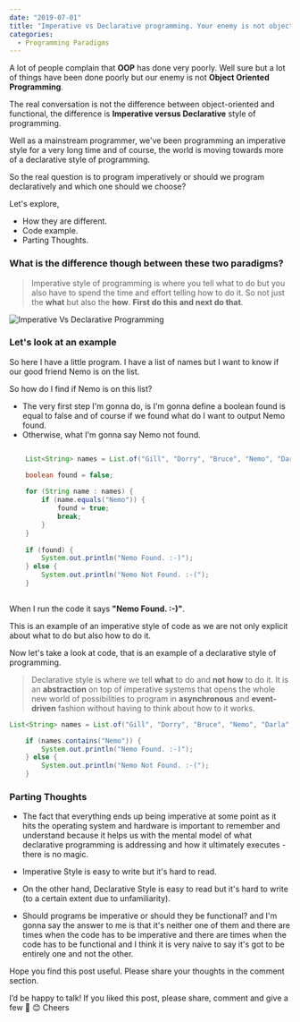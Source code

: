 ```yaml
---
date: "2019-07-01"
title: "Imperative vs Declarative programming. Your enemy is not object-oriented programming"
categories:
  - Programming Paradigms
---
```


A lot of people complain that **OOP** has done very poorly. Well sure but a lot of things have been done poorly but our enemy is not **Object Oriented Programming**.

The real conversation is not the difference between object-oriented and functional, the difference is **Imperative versus Declarative** style of programming.

Well as a mainstream programmer, we've been programming an imperative style for a very long time and of course, the world is moving towards more of a declarative style of programming.

So the real question is to program imperatively or should we program declaratively and which one should we choose?

Let's explore,
  - How they are different.
  - Code example.
  - Parting Thoughts.
  
### What is the difference though between these two paradigms?

> Imperative style of programming is where you tell what to do but you also have to spend the time and effort telling how to do it. So not just the **what** but also the **how**. **First do this and next do that**.

![Imperative Vs Declarative Programming](./Imperative_vs_Declarative.jpg)

### Let's look at an example
So here I have a little program. I have a list of names but I want to know if our good friend Nemo is on the list.

So how do I find if Nemo is on this list?

  - The very first step I'm gonna do, is I'm gonna define a boolean found is equal to false and of course if we found what do I want to output Nemo found.
  - Otherwise, what  I'm gonna say Nemo not found. 

```java

    List<String> names = List.of("Gill", "Dorry", "Bruce", "Nemo", "Darla");

    boolean found = false;
    
    for (String name : names) {
        if (name.equals("Nemo")) {
            found = true;
            break;
        }
    }
    
    if (found) {
        System.out.println("Nemo Found. :-)");
    } else {
        System.out.println("Nemo Not Found. :-(");
    }
    
``` 
When I run the code it says **"Nemo Found. :-)"**.

This is an example of an imperative style of code as we are not only explicit about what to do but also how to do it.

Now let's take a look at code, that is an example of a declarative style of programming. 

>  Declarative style is where we tell **what** to do and **not how** to do it. It is an **abstraction** on top of imperative systems that opens the whole new world of possibilities to program in **asynchronous** and **event-driven** fashion without having to think about how to it works.


```java
List<String> names = List.of("Gill", "Dorry", "Bruce", "Nemo", "Darla");

    if (names.contains("Nemo")) {
        System.out.println("Nemo Found. :-)");
    } else {
        System.out.println("Nemo Not Found. :-(");
    }
``` 

### Parting Thoughts

  - The fact that everything ends up being imperative at some point as it hits the operating system and hardware is important to remember and understand because it helps us with the mental model of what declarative programming is addressing and how it ultimately executes - there is no magic.

  - Imperative Style is easy to write but it's hard to read.
  
  - On the other hand, Declarative Style is easy to read but it's hard to write (to a certain extent due to unfamiliarity).
  
  - Should programs be imperative or should they be functional? and I'm gonna say the answer to me is that it's neither one of them and there are times when the code has to be imperative and there are times when the code has to be functional and I think it is very naive to say it's got to be entirely one and not the other.
 
 
Hope you find this post useful. Please share your thoughts in the comment section.

I’d be happy to talk! If you liked this post, please share, comment and give a few 👏 😊 Cheers